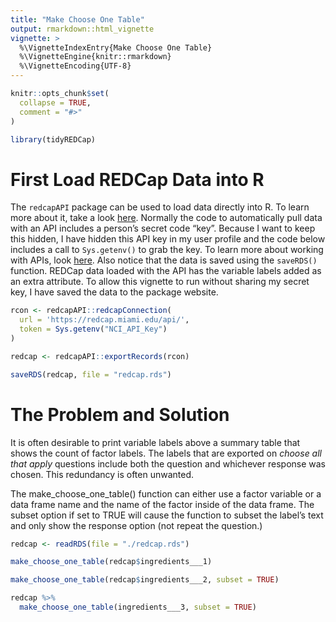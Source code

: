 ```yaml
---
title: "Make Choose One Table"
output: rmarkdown::html_vignette
vignette: >
  %\VignetteIndexEntry{Make Choose One Table}
  %\VignetteEngine{knitr::rmarkdown}
  %\VignetteEncoding{UTF-8}
---
```


```r
knitr::opts_chunk$set(
  collapse = TRUE,
  comment = "#>"
)
```

```r
library(tidyREDCap)
```

# First Load REDCap Data into R
The `redcapAPI` package can be used to load data directly into R.  To learn more about it, take a look [here](https://github.com/nutterb/redcapAPI/wiki).  Normally the code to automatically pull data with an API includes a person's secret code "key".  Because I want to keep this hidden, I have hidden this API key in my user profile and the code below includes a call to `Sys.getenv()` to grab the key.  To learn more about working with APIs, look [here](https://daattali.gitbooks.io/stat545-ubc-github-io/bit003_api-key-env-var.html). Also notice that the data is saved using the `saveRDS()` function. REDCap data loaded with the API has the variable labels added as an extra attribute.  To allow this vignette to run without sharing my secret key, I have saved the data to the package website.

```r

rcon <- redcapAPI::redcapConnection(
  url = 'https://redcap.miami.edu/api/', 
  token = Sys.getenv("NCI_API_Key")
)

redcap <- redcapAPI::exportRecords(rcon)

saveRDS(redcap, file = "redcap.rds")
```

# The Problem and Solution 
It is often desirable to print variable labels above a summary table that shows the count of factor labels.  The labels that are exported on _choose all that apply_ questions include both the question and whichever response was chosen.  This redundancy is often unwanted.

The make_choose_one_table() function can either use a factor variable or a data frame name and the name of the factor inside of the data frame.  The subset option if set to TRUE will cause the function to subset the label's text and only show the response option (not repeat the question.)
```r
redcap <- readRDS(file = "./redcap.rds")

make_choose_one_table(redcap$ingredients___1)
```

```r
make_choose_one_table(redcap$ingredients___2, subset = TRUE)
```

```r
redcap %>% 
  make_choose_one_table(ingredients___3, subset = TRUE)
```

